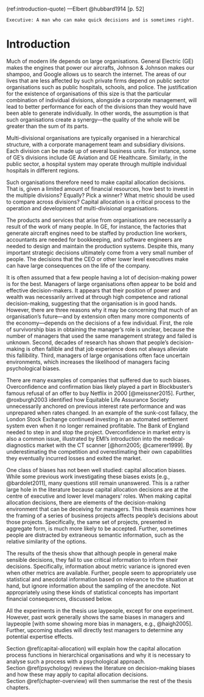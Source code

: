 (ref:introduction-quote) ---Elbert @hubbard1914 [p. 52]

```block
Executive: A man who can make quick decisions and is sometimes right.
```

# Introduction {#introduction}

\minitoc

<!-- Organisations have a big impact on the world -->

Much of modern life depends on large organisations. General Electric (GE) makes
the engines that power our aircrafts, Johnson & Johnson makes our shampoo, and
Google allows us to search the internet. The areas of our lives that are less
affected by such private firms depend on public sector organisations such as
public hospitals, schools, and police. The justification for the existence of
organisations of this size is that the particular combination of individual
divisions, alongside a corporate management, will lead to better performance for
each of the divisions than they would have been able to generate individually.
In other words, the assumption is that such organisations create a synergy---the
quality of the whole will be greater than the sum of its parts.

<!-- They are made up of multiple divisions -->

Multi-divisional organisations are typically organised in a hierarchical
structure, with a corporate management team and subsidiary divisions. Each
division can be made up of several business units. For instance, some of GE's
divisions include GE Aviation and GE Healthcare. Similarly, in the public
sector, a hospital system may operate through multiple individual hospitals in
different regions.

<!-- This means capital allocation -->

Such organisations therefore need to make capital allocation decisions. That is,
given a limited amount of financial resources, how best to invest in the
multiple divisions? Equally? Pick a winner? What metric should be used to
compare across divisions? Capital allocation is a critical process to the
operation and development of multi-divisional organisations.

<!-- Many decisions come from one or few people -->

The products and services that arise from organisations are necessarily a result
of the work of many people. In GE, for instance, the factories that generate
aircraft engines need to be staffed by production line workers, accountants are
needed for bookkeeping, and software engineers are needed to design and maintain
the production systems. Despite this, many important strategic decisions
ultimately come from a very small number of people. The decisions that the CEO
or other lower level executives make can have large consequences on the life of
the company.

<!-- Managers are biased -->

It is often assumed that a few people having a lot of decision-making power is
for the best. Managers of large organisations often appear to be bold and
effective decision-makers. It appears that their position of power and wealth
was necessarily arrived at through high competence and rational decision-making,
suggesting that the organisation is in good hands. However, there are three
reasons why it may be concerning that much of an organisation's future---and by
extension often many more components of the economy---depends on the decisions
of a few individual. First, the role of survivorship bias in obtaining the
manager's role is unclear, because the number of managers that used the same
management strategy and failed is unknown. Second, decades of research has shown
that people's decision-making is often fallible and that job experience does not
always alleviate this fallibility. Third, managers of large organisations often
face uncertain environments, which increases the likelihood of managers facing
psychological biases.

There are many examples of companies that suffered due to such biases.
Overconfidence and confirmation bias likely played a part in Blockbuster's
famous refusal of an offer to buy Netflix in 2000 [@meissner2015]. Further,
@roxburgh2003 identified how Equitable Life Assurance Society unnecessarily
anchored on previous interest rate performance and was unprepared when rates
changed. In an example of the sunk-cost fallacy, the London Stock Exchange
continued investing in an automated settlement system even when it no longer
remained profitable. The Bank of England needed to step in and stop the project.
Overconfidence in market entry is also a common issue, illustrated by EMI's
introduction into the medical-diagnostics market with the CT scanner [@horn2005;
@camerer1999]. By underestimating the competition and overestimating their own
capabilities they eventually incurred losses and exited the market.

<!-- Not enough work on capital allocation biases -->

One class of biases has not been well studied: capital allocation biases. While
some previous work investigating these biases exists [e.g., @bardolet2011], many
questions still remain unanswered. This is a rather large hole in the literature
because capital allocation decisions are at the centre of executive and lower
level managers’ roles. When making capital allocation decisions, there are
elements of the decision-making environment that can be deceiving for managers.
This thesis examines how the framing of a series of business projects affects
people's decisions about those projects. Specifically, the same set of projects,
presented in aggregate form, is much more likely to be accepted. Further,
sometimes people are distracted by extraneous semantic information, such as the
relative similarity of the options.

The results of the thesis show that although people in general make sensible
decisions, they fail to use critical information to inform their decisions.
Specifically, information about metric variance is ignored even when other
metrics are available. Further, people seem to appropriately use statistical and
anecdotal information based on relevance to the situation at hand, but ignore
information about the sampling of the anecdote. Not appropriately using these
kinds of statistical concepts has important financial consequences, discussed
below.

All the experiments in the thesis use laypeople, except for one experiment.
However, past work generally shows the same biases in managers and laypeople
[with some showing more bias in managers, e.g., @haigh2005]. Further, upcoming
studies will directly test managers to determine any potential expertise
effects.

Section \@ref(capital-allocation) will explain how the capital allocation
process functions in hierarchical organisations and why it is necessary to
analyse such a process with a psychological approach. Section \@ref(psychology)
reviews the literature on decision-making biases and how these may apply to
capital allocation decisions. Section \@ref(chapter-overview) will then
summarise the rest of the thesis chapters.
